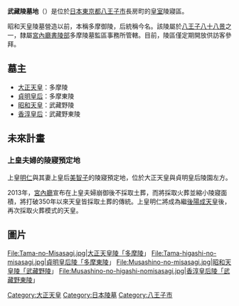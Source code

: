 {{coord|35|39|0.85|N|139|16|48.16|E|type:landmark_scale:10000_region:JP|display=title}}
'''武藏陵墓地'''（{{jpn|j=武蔵陵墓地|hg=むさしりょうぼち|rm=Musashiryō bochi|f=h}}）是位於[[日本|日本]][[東京都|東京都]][[八王子市|八王子市]]長房町的[[日本皇室|皇室]]陵寢區。

昭和天皇陵墓營造以前，本稱多摩御陵，后統稱今名。該陵屬於[[八王子八十八景|八王子八十八景]]之一，隸屬[[宮內廳|宮內廳]][[宮內廳書陵部|書陵部]]多摩陵墓監區事務所管轄。目前，陵區僅定期開放供訪客參拜。

==墓主==

*[[大正天皇|大正天皇]]：多摩陵
*[[貞明皇后|貞明皇后]]：多摩東陵
*[[昭和天皇|昭和天皇]]：武藏野陵
*[[香淳皇后|香淳皇后]]：武藏野東陵

==未來計畫==

===上皇夫婦的陵寢預定地===

上皇[[明仁|明仁]]與其妻上皇后[[美智子上皇后|美智子]]的陵寢預定地，位於大正天皇與貞明皇后陵園左方。

2013年，[[宮內廳|宮內廳]]宣布在上皇夫婦崩御後不採取土葬，而將採取火葬並縮小陵寢面積，將打破350年以來天皇皆採取土葬的傳統。上皇明仁將成為繼[[後陽成天皇|後陽成天皇]]後，再次採取火葬模式的天皇。

==圖片==
<gallery>
File:Tama-no-Misasagi.jpg|大正天皇陵「多摩陵」
File:Tama-higashi-no-misasagi.jpg|貞明皇后陵「多摩東陵」
File:Musashino-no-misasagi.jpg|昭和天皇陵「武藏野陵」
File:Musashino-no-higashi-nomisasagi.jpg|香淳皇后陵「武藏野東陵」
</gallery>

[[Category:大正天皇|Category:大正天皇]]
[[Category:日本陵墓|Category:日本陵墓]]
[[Category:八王子市|Category:八王子市]]